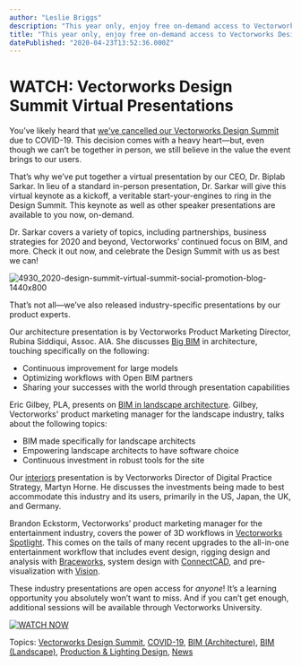 ```yaml
---
author: "Leslie Briggs"
description: "This year only, enjoy free on-demand access to Vectorworks Design Summit presentations."
title: "This year only, enjoy free on-demand access to Vectorworks Design Summit presentations." 
datePublished: "2020-04-23T13:52:36.000Z"
---
```

# WATCH: Vectorworks Design Summit Virtual Presentations

You’ve likely heard that [we’ve cancelled our Vectorworks Design Summit](/vectorworks-design-summit-cancelled-due-to-coronavirus-concerns?utm%5Fcampaign=blog&utm%5Fmedium=planetvectorworks&utm%5Fsource=button&utm%5Fcontent=042320summitkeynote) due to COVID-19\. This decision comes with a heavy heart—but, even though we can’t be together in person, we still believe in the value the event brings to our users.

That’s why we’ve put together a virtual presentation by our CEO, Dr. Biplab Sarkar. In lieu of a standard in-person presentation, Dr. Sarkar will give this virtual keynote as a kickoff, a veritable start-your-engines to ring in the Design Summit. This keynote as well as other speaker presentations are available to you now, on-demand.

Dr. Sarkar covers a variety of topics, including partnerships, business strategies for 2020 and beyond, Vectorworks’ continued focus on BIM, and more. Check it out now, and celebrate the Design Summit with us as best we can!

![4930_2020-design-summit-virtual-summit-social-promotion-blog-1440x800](https://blog.vectorworks.net/hs-fs/hubfs/4930_2020-design-summit-virtual-summit-social-promotion-blog-1440x800.png?width=1441&name=4930_2020-design-summit-virtual-summit-social-promotion-blog-1440x800.png)

That’s not all—we’ve also released industry-specific presentations by our product experts.

Our architecture presentation is by Vectorworks Product Marketing Director, Rubina Siddiqui, Assoc. AIA. She discusses [Big BIM](https://www.vectorworks.net/en-US/architect/bim?utm%5Fcampaign=blog&utm%5Fmedium=planetvectorworks&utm%5Fsource=intext&utm%5Fcontent=042320summitkeynote) in architecture, touching specifically on the following:

* Continuous improvement for large models
* Optimizing workflows with Open BIM partners
* Sharing your successes with the world through presentation capabilities

Eric Gilbey, PLA, presents on [BIM in landscape architecture](http://www.vectorworks.net/en/start/bim-for-landscape?utm%5Fcampaign=blog&utm%5Fmedium=planetvectorworks&utm%5Fsource=intext&utm%5Fcontent=042320summitkeynote). Gilbey, Vectorworks' product marketing manager for the landscape industry, talks about the following topics:

* BIM made specifically for landscape architects
* Empowering landscape architects to have software choice
* Continuous investment in robust tools for the site

Our [interiors](https://www.vectorworks.net/en-US/start/interiors?utm%5Fcampaign=blog&utm%5Fmedium=planetvectorworks&utm%5Fsource=intext&utm%5Fcontent=042320summitkeynote) presentation is by Vectorworks Director of Digital Practice Strategy, Martyn Horne. He discusses the investments being made to best accommodate this industry and its users, primarily in the US, Japan, the UK, and Germany.

Brandon Eckstorm, Vectorworks’ product marketing manager for the entertainment industry, covers the power of 3D workflows in [Vectorworks Spotlight](https://www.vectorworks.net/en-US/spotlight?utm%5Fcampaign=blog&utm%5Fmedium=planetvectorworks&utm%5Fsource=intext&utm%5Fcontent=042320summitkeynote). This comes on the tails of many recent upgrades to the all-in-one entertainment workflow that includes event design, rigging design and analysis with [Braceworks](https://www.vectorworks.net/en/braceworks?utm%5Fcampaign=blog&utm%5Fmedium=planetvectorworks&utm%5Fsource=intext&utm%5Fcontent=042320summitkeynote), system design with [ConnectCAD](/connectcad2020-hits-entertainment-market?utm%5Fcampaign=blog&utm%5Fmedium=planetvectorworks&utm%5Fsource=intext&utm%5Fcontent=042320summitkeynote), and pre-visualization with [Vision](https://www.vectorworks.net/en/vision?utm%5Fcampaign=blog&utm%5Fmedium=planetvectorworks&utm%5Fsource=intext&utm%5Fcontent=042320summitkeynote).

These industry presentations are open access for _anyone_! It’s a learning opportunity you absolutely won’t want to miss. And if you can’t get enough, additional sessions will be available through Vectorworks University.

[![WATCH NOW](https://no-cache.hubspot.com/cta/default/3018241/fef62d7d-b19b-4108-bc45-de2b801c36c7.png)](https://cta-redirect.hubspot.com/cta/redirect/3018241/fef62d7d-b19b-4108-bc45-de2b801c36c7) 

 Topics: [Vectorworks Design Summit](https://blog.vectorworks.net/topic/vectorworks-design-summit), [COVID-19](https://blog.vectorworks.net/topic/covid-19), [BIM (Architecture)](https://blog.vectorworks.net/topic/bim-architecture), [BIM (Landscape)](https://blog.vectorworks.net/topic/bim-landscape), [Production & Lighting Design](https://blog.vectorworks.net/topic/production-lighting-design), [News](https://blog.vectorworks.net/topic/news) 

 